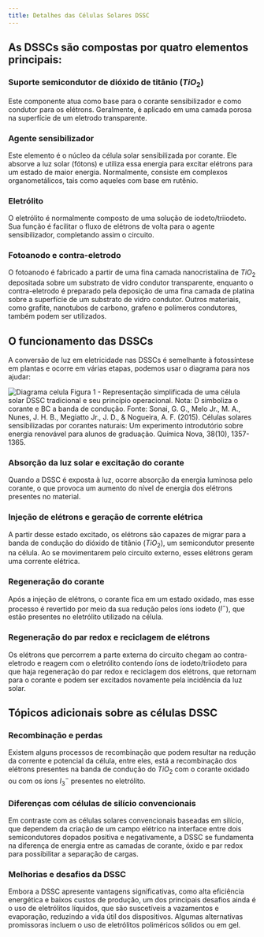 ```yaml
---
title: Detalhes das Células Solares DSSC
---
```


## As DSSCs são compostas por quatro elementos principais:

### Suporte semicondutor de dióxido de titânio ($TiO_2$)

Este componente atua como base para o corante sensibilizador e como condutor para os elétrons. Geralmente, é aplicado em
uma camada porosa na superfície de um eletrodo transparente.

### Agente sensibilizador

Este elemento é o núcleo da célula solar sensibilizada por corante. Ele absorve a luz solar (fótons) e utiliza essa
energia para excitar elétrons para um estado de maior energia. Normalmente, consiste em complexos organometálicos, tais
como aqueles com base em rutênio.

### Eletrólito

O eletrólito é normalmente composto de uma solução de iodeto/triiodeto. Sua função é facilitar o fluxo de elétrons de
volta para o agente sensibilizador, completando assim o circuito.

### Fotoanodo e contra-eletrodo

O fotoanodo é fabricado a partir de uma fina camada nanocristalina de $TiO_2$ depositada sobre um substrato de vidro
condutor transparente, enquanto o contra-eletrodo é preparado pela deposição de uma fina camada de platina sobre a
superfície de um substrato de vidro condutor. Outros materiais, como grafite, nanotubos de carbono, grafeno e polímeros
condutores, também podem ser utilizados.

## O funcionamento das DSSCs

A conversão de luz em eletricidade nas DSSCs é semelhante à fotossíntese em plantas e ocorre em várias etapas, podemos
usar o diagrama para nos ajudar:

![Diagrama celula](/diagrama-celula-solar.png)
Figura 1 - Representação simplificada de uma célula solar DSSC tradicional e seu princípio operacional. Nota: D
simboliza o corante e BC a banda de condução. Fonte: Sonai, G. G., Melo Jr., M. A., Nunes, J. H. B., Megiatto Jr., J.
D., & Nogueira, A. F. (2015). Células solares sensibilizadas por corantes naturais: Um experimento introdutório sobre
energia renovável para alunos de graduação. Química Nova, 38(10), 1357-1365.

### Absorção da luz solar e excitação do corante

Quando a DSSC é exposta à luz, ocorre absorção da energia luminosa pelo corante, o que provoca um aumento do nível de
energia dos elétrons presentes no material.

### Injeção de elétrons e geração de corrente elétrica

A partir desse estado excitado, os elétrons são capazes de migrar para a banda de condução do dióxido de titânio
($TiO_2$), um semicondutor presente na célula. Ao se movimentarem pelo circuito externo, esses elétrons geram uma
corrente elétrica.

### Regeneração do corante

Após a injeção de elétrons, o corante fica em um estado oxidado, mas esse processo é revertido por meio da sua redução
pelos íons iodeto ($I^-$), que estão presentes no eletrólito utilizado na célula.

### Regeneração do par redox e reciclagem de elétrons

Os elétrons que percorrem a parte externa do circuito chegam ao contra-eletrodo e reagem com o eletrólito contendo íons
de iodeto/triiodeto para que haja regeneração do par redox e reciclagem dos elétrons, que retornam para o corante e
podem ser excitados novamente pela incidência da luz solar.

## Tópicos adicionais sobre as células DSSC

### Recombinação e perdas

Existem alguns processos de recombinação que podem resultar na redução da corrente e potencial da célula, entre eles,
está a recombinação dos elétrons presentes na banda de condução do $TiO_2$ com o corante oxidado ou com os íons $I_3^-$
presentes no eletrólito.

### Diferenças com células de silício convencionais

Em contraste com as células solares convencionais baseadas em silício, que dependem da criação de um campo elétrico na
interface entre dois semicondutores dopados positiva e negativamente, a DSSC se fundamenta na diferença de energia entre
as camadas de corante, óxido e par redox para possibilitar a separação de cargas.

### Melhorias e desafios da DSSC

Embora a DSSC apresente vantagens significativas, como alta eficiência energética e baixos custos de produção, um dos
principais desafios ainda é o uso de eletrólitos líquidos, que são suscetíveis a vazamentos e evaporação, reduzindo a
vida útil dos dispositivos. Algumas alternativas promissoras incluem o uso de eletrólitos poliméricos sólidos ou em gel.
